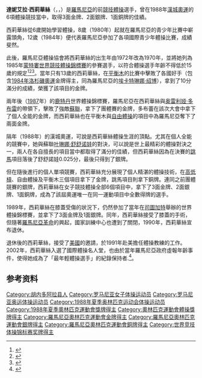 {{MedalTableTop|Daniela Silivaş 1987.jpg|240px}}
{{MedalCountry|{{ROM}}}}
{{MedalSport | [[競技體操|女子體操]]}}
{{MedalCompetition|[[奧林匹克運動會|奧林匹克運動會]]}}
{{MedalSilver|[[1988年夏季奧林匹克運動會|1988 漢城]]|團體}}
{{MedalSilver|[[1988年夏季奧林匹克運動會|1988 漢城]]|個人全能}}
{{MedalGold|[[1988年夏季奧林匹克運動會|1988 漢城]]|平衡木}}
{{MedalGold|[[1988年夏季奧林匹克運動會|1988 漢城]]|高低槓}}
{{MedalGold|[[1988年夏季奧林匹克運動會|1988 漢城]]|自由體操}}
{{MedalBronze|[[1988年夏季奧林匹克運動會|1988 漢城]]|跳馬}}
{{MedalCompetition|[[世界競技體操錦標賽|世界競技體操錦標賽]]}}
{{MedalSilver|1985 蒙特利爾|團體}}
{{MedalGold|1985 蒙特利爾|平衡木}}
{{MedalGold|1987 鹿特丹|團體}}
{{MedalBronze|1987 鹿特丹|個人全能}}
{{MedalGold|1987 鹿特丹|高低槓}}
{{MedalGold|1987 鹿特丹|自由體操}}
{{MedalSilver|1989 斯圖加特|團體}}
{{MedalGold|1989 斯圖加特|平衡木}}
{{MedalGold|1989 斯圖加特|高低槓}}
{{MedalGold|1989 斯圖加特|自由體操}}
{{MedalCompetition|歐洲體操錦標賽}}
{{MedalBronze|1985 赫爾辛基|自由體操}}
{{MedalGold|1987 莫斯科|個人全能}}
{{MedalGold|1987 莫斯科|平衡木}}
{{MedalGold|1987 莫斯科|高低槓}}
{{MedalGold|1987 莫斯科|自由體操}}
{{MedalSilver|1987 莫斯科|跳馬}}
{{MedalSilver|1989 布魯塞爾|個人全能}}
{{MedalGold|1989 布魯塞爾|自由體操}}
{{MedalSilver|1989 布魯塞爾|高低槓}}
{{MedalBronze|1989 布魯塞爾|平衡木}}
{{MedalBottom}}
'''達妮艾拉·西莉華絲'''（{{lang-ro|Viorca Daniela Silivaş-Harper}}，{{lang-en|Daniela Silivas}}，{{bd|1972年|5月9日||}}）是[[羅馬尼亞|羅馬尼亞]]的前[[競技體操|競技體操]]選手，曾在1988年[[1988年夏季奧林匹克運動會|漢城奧運]]的6項體操競技當中，取得3面金牌、2面銀牌、1面銅牌的佳績。

西莉華絲從6歲開始學習體操，8歲（1980年）起就在羅馬尼亞的青少年比賽中嶄露頭角，12歲（1984年）便代表羅馬尼亞參加了各項國際青少年體操比賽，成績斐然。

此後，羅馬尼亞體操協會將西莉華絲的出生年由1972年改為1970年，並將她列為1985年[[蒙特婁|蒙特婁]][[世界競技體操錦標賽|世界競技體操錦標賽]]的參賽選手，以符合體操選手年齡不得低於15歲的規定<ref name="prosport">{{cite web |url=http://www.worldgymrank.com/IOC04.html |title=Daniela Silivas discusses her age |publisher=''ProSport'' |date=2002-06-30 |accessdate=2010-02-27 |deadurl=yes |archiveurl=https://web.archive.org/web/20091118033904/http://www.worldgymrank.com/IOC04.html |archivedate=2009-11-18 }}</ref><ref>{{cite web|url=http://sportsillustrated.cnn.com/more/news/2002/04/18/romania_ap/ |title=Romanian gymnasts lied about age |publisher=''CNN/Sports Illustrated'' |date=2002-04-18 |accessdate=2010-02-27}}</ref><ref name="IGHOF">{{cite web |url=http://www.ighof.com/honorees/honorees_silivas.html |title=Profile at the International Gymnastics Hall of Fame |publisher=International Gymnastics Hall of Fame |accessdate=2010-02-27 |deadurl=yes |archiveurl=https://web.archive.org/web/20070927194910/http://www.ighof.com/honorees/honorees_silivas.html |archivedate=2007-09-27 }}</ref>。當年只有13歲的西莉華絲，在[[平衡木|平衡木]]的比賽中擊敗了各國好手（包含[[1984年夏季奧林匹克運動會|1984年洛杉磯奧運]]金牌得主，同為羅馬尼亞的[[埃卡特琳娜·绍博|埃卡特琳娜·绍博]]），拿到了10分滿分的成績，榮獲了該項目的金牌。

兩年後（[[1987|1987]]年）的[[鹿特丹|鹿特丹]]世界體操錦標賽，羅馬尼亞在西莉華絲與[[奥雷利娅·多布雷|奥雷利娅·多布雷]]的帶領下，擊敗了強敵[[蘇聯|蘇聯]]，拿下了團體賽的金牌，多布蕾在該次大會中拿下了個人全能的金牌，而西莉華絲也在平衡木與[[自由體操|自由體操]]的項目中為羅馬尼亞奪下了兩面金牌。

隔年（1988年）的漢城奧運，可說是西莉華絲體操生涯的頂點。尤其在個人全能的競賽中，她與蘇聯[[叶琳娜·舒舒诺娃|叶琳娜·舒舒诺娃]]的對決，可以說是世上最精彩的體操對決之一，兩人在各自擅長的項目當中都取得了滿分的佳績，但西莉華絲因為在決賽的[[跳馬|跳馬]]項目落後了舒舒諾娃0.025分，最後只得到了銀牌。

但在隨後進行的個人單項競賽，西莉華絲充分展現了個人精湛的體操技術，在[[高低槓|高低槓]]、自由體操及平衡木三個項目拿下了金牌，跳馬項目則拿下銅牌。連同之前團體競賽的銀牌，西莉華絲在女子競技體操全部6個項目中，拿下了3面金牌、2面銀牌、1面銅牌，成為了該屆奧運唯一在同一運動項目中全數得牌的選手。

1989年，西莉華絲在膝蓋受傷的狀況下，仍然參加了當年在[[司圖加特|司圖加特]]舉辦的世界體操錦標賽，並拿下了3面金牌及1面銀牌。同年，西莉華絲接受了膝蓋的手術，但隨著[[羅馬尼亞革命|羅馬尼亞革命]]的興起，國家訓練中心也遭到了關閉，1990年，西莉華絲宣布退休。

退休後的西莉華絲，接受了[[美國|美國]]的邀請，於1991年赴美擔任體操教練的工作。2002年，西莉華絲入選了國際體操名人堂，也由於當年羅馬尼亞政府虛報年齡事件，使得她成為了「最年輕體操選手」的紀錄保持者.<ref>{{cite web|url=http://www.intlgymnast.com/news/2002/june.html|title=Hall of Fame celebration continues|publisher=''International Gymnast''|date=June 2002|accessdate=2007-12-26|archiveurl=https://web.archive.org/web/20020721103634/http://www.intlgymnast.com/news/2002/june.html|archivedate=2002-07-21|deadurl=yes}}</ref>。

== 参考资料 ==
{{reflist}}

{{奥林匹克运动会体操比赛女子高低杠冠军}}
{{奥林匹克运动会体操比赛女子平衡木冠军}}
{{奥林匹克运动会体操比赛女子自由体操冠军}}
{{世界體操錦標賽女子自由體操冠軍}}
{{世界體操錦標賽女子高低槓冠軍}}
{{世界體操錦標賽女子平衡木冠軍}}
{{世界竞技体操锦标赛女子团体全能冠军|1987}}

{{Authority control}}
{{DEFAULTSORT:S}}
[[Category:胡内多阿拉县人|Category:胡内多阿拉县人]]
[[Category:罗马尼亚女子体操运动员|Category:罗马尼亚女子体操运动员]]
[[Category:罗马尼亚奥运体操运动员|Category:罗马尼亚奥运体操运动员]]
[[Category:1988年夏季奥林匹克运动会体操运动员|Category:1988年夏季奥林匹克运动会体操运动员]]
[[Category:1988年夏季奧林匹克運動會獎牌得主|Category:1988年夏季奧林匹克運動會獎牌得主]]
[[Category:奧林匹克運動會體操獎牌得主|Category:奧林匹克運動會體操獎牌得主]]
[[Category:羅馬尼亞奧林匹克運動會金牌得主|Category:羅馬尼亞奧林匹克運動會金牌得主]]
[[Category:羅馬尼亞奧林匹克運動會銀牌得主|Category:羅馬尼亞奧林匹克運動會銀牌得主]]
[[Category:羅馬尼亞奧林匹克運動會銅牌得主|Category:羅馬尼亞奧林匹克運動會銅牌得主]]
[[Category:世界竞技体操锦标赛奖牌得主|Category:世界竞技体操锦标赛奖牌得主]]